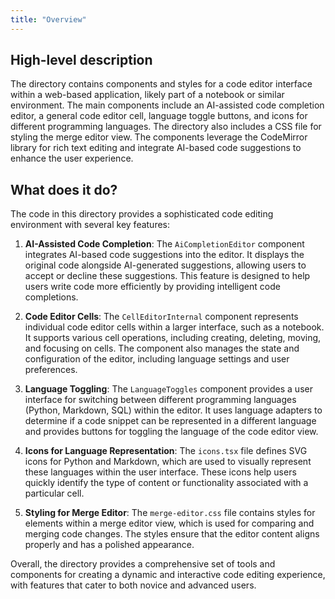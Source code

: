 ```yaml
---
title: "Overview"
---
```


## High-level description

The directory contains components and styles for a code editor interface within a web-based application, likely part of a notebook or similar environment. The main components include an AI-assisted code completion editor, a general code editor cell, language toggle buttons, and icons for different programming languages. The directory also includes a CSS file for styling the merge editor view. The components leverage the CodeMirror library for rich text editing and integrate AI-based code suggestions to enhance the user experience.

## What does it do?

The code in this directory provides a sophisticated code editing environment with several key features:

1. **AI-Assisted Code Completion**: The `AiCompletionEditor` component integrates AI-based code suggestions into the editor. It displays the original code alongside AI-generated suggestions, allowing users to accept or decline these suggestions. This feature is designed to help users write code more efficiently by providing intelligent code completions.

2. **Code Editor Cells**: The `CellEditorInternal` component represents individual code editor cells within a larger interface, such as a notebook. It supports various cell operations, including creating, deleting, moving, and focusing on cells. The component also manages the state and configuration of the editor, including language settings and user preferences.

3. **Language Toggling**: The `LanguageToggles` component provides a user interface for switching between different programming languages (Python, Markdown, SQL) within the editor. It uses language adapters to determine if a code snippet can be represented in a different language and provides buttons for toggling the language of the code editor view.

4. **Icons for Language Representation**: The `icons.tsx` file defines SVG icons for Python and Markdown, which are used to visually represent these languages within the user interface. These icons help users quickly identify the type of content or functionality associated with a particular cell.

5. **Styling for Merge Editor**: The `merge-editor.css` file contains styles for elements within a merge editor view, which is used for comparing and merging code changes. The styles ensure that the editor content aligns properly and has a polished appearance.

Overall, the directory provides a comprehensive set of tools and components for creating a dynamic and interactive code editing experience, with features that cater to both novice and advanced users.